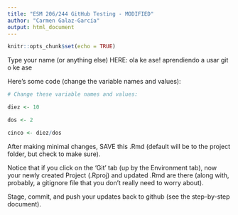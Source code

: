 ```yaml
---
title: "ESM 206/244 GitHub Testing - MODIFIED"
author: "Carmen Galaz-García"
output: html_document
---
```


```r
knitr::opts_chunk$set(echo = TRUE)
```

Type your name (or anything else) HERE: ola ke ase! aprendiendo a usar git o ke ase

Here's some code (change the variable names and values):
```r
# Change these variable names and values:

diez <- 10

dos <- 2

cinco <- diez/dos

```

After making minimal changes, SAVE this .Rmd (default will be to the project folder, but check to make sure).

Notice that if you click on the 'Git' tab (up by the Environment tab), now your newly created Project (.Rproj) and updated .Rmd are there (along with, probably, a gitignore file that you don't really need to worry about).

Stage, commit, and push your updates back to github (see the step-by-step document).